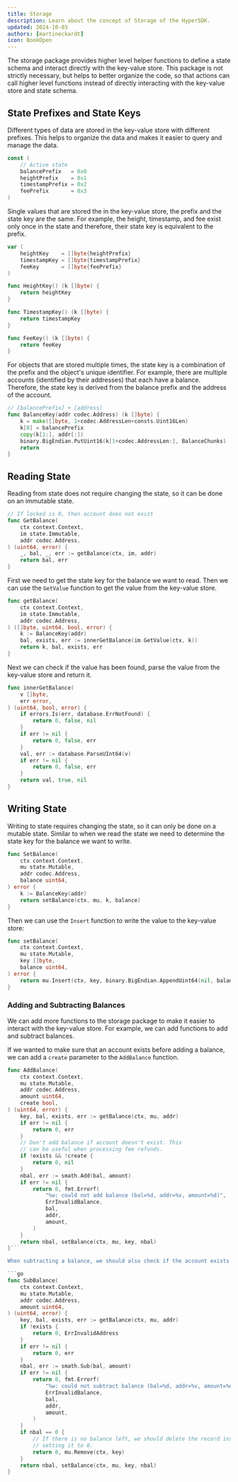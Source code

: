 ```yaml
---
title: Storage
description: Learn about the concept of Storage of the HyperSDK.
updated: 2024-10-03
authors: [martineckardt]
icon: BookOpen
---
```


The storage package provides higher level helper functions to define a state schema and interact directly with the key-value store. This package is not strictly necessary, but helps to better organize the code, so that actions can call higher level functions instead of directly interacting with the key-value store and state schema.

## State Prefixes and State Keys

Different types of data are stored in the key-value store with different prefixes. This helps to organize the data and makes it easier to query and manage the data.

```go
const (
	// Active state
	balancePrefix   = 0x0
	heightPrefix    = 0x1
	timestampPrefix = 0x2
	feePrefix       = 0x3
)
```

Single values that are stored the in the key-value store, the prefix and the state key are the same. For example, the height, timestamp, and fee exist only once in the state and therefore, their state key is equivalent to the prefix.

```go
var (
	heightKey    = []byte{heightPrefix}
	timestampKey = []byte{timestampPrefix}
	feeKey       = []byte{feePrefix}
)

func HeightKey() (k []byte) {
	return heightKey
}

func TimestampKey() (k []byte) {
	return timestampKey
}

func FeeKey() (k []byte) {
	return feeKey
}
```

For objects that are stored multiple times, the state key is a combination of the prefix and the object's unique identifier. For example, there are multiple accounts (identified by their addresses) that each have a balance. Therefore, the state key is derived from the balance prefix and the address of the account.

```go 
// [balancePrefix] + [address]
func BalanceKey(addr codec.Address) (k []byte) {
	k = make([]byte, 1+codec.AddressLen+consts.Uint16Len)
	k[0] = balancePrefix
	copy(k[1:], addr[:])
	binary.BigEndian.PutUint16(k[1+codec.AddressLen:], BalanceChunks)
	return
}
```

## Reading State

Reading from state does not require changing the state, so it can be done on an immutable state.

```go
// If locked is 0, then account does not exist
func GetBalance(
	ctx context.Context,
	im state.Immutable,
	addr codec.Address,
) (uint64, error) {
	_, bal, _, err := getBalance(ctx, im, addr)
	return bal, err
}
```

First we need to get the state key for the balance we want to read. Then we can use the `GetValue` function to get the value from the key-value store. 

```go
func getBalance(
	ctx context.Context,
	im state.Immutable,
	addr codec.Address,
) ([]byte, uint64, bool, error) {
	k := BalanceKey(addr)
	bal, exists, err := innerGetBalance(im.GetValue(ctx, k))
	return k, bal, exists, err
}
```

Next we can check if the value has been found, parse the value from the key-value store and return it.

```go
func innerGetBalance(
	v []byte,
	err error,
) (uint64, bool, error) {
	if errors.Is(err, database.ErrNotFound) {
		return 0, false, nil
	}
	if err != nil {
		return 0, false, err
	}
	val, err := database.ParseUInt64(v)
	if err != nil {
		return 0, false, err
	}
	return val, true, nil
}
```

## Writing State

Writing to state requires changing the state, so it can only be done on a mutable state. Similar to when we read the state we need to determine the state key for the balance we want to write.

```go
func SetBalance(
	ctx context.Context,
	mu state.Mutable,
	addr codec.Address,
	balance uint64,
) error {
	k := BalanceKey(addr)
	return setBalance(ctx, mu, k, balance)
}
```

Then we can use the `Insert` function to write the value to the key-value store:

```go
func setBalance(
	ctx context.Context,
	mu state.Mutable,
	key []byte,
	balance uint64,
) error {
	return mu.Insert(ctx, key, binary.BigEndian.AppendUint64(nil, balance))
}
```

### Adding and Subtracting Balances

We can add more functions to the storage package to make it easier to interact with the key-value store. For example, we can add functions to add and subtract balances.

If we wanted to make sure that an account exists before adding a balance, we can add a `create` parameter to the `AddBalance` function.

```go
func AddBalance(
	ctx context.Context,
	mu state.Mutable,
	addr codec.Address,
	amount uint64,
	create bool,
) (uint64, error) {
	key, bal, exists, err := getBalance(ctx, mu, addr)
	if err != nil {
		return 0, err
	}
	// Don't add balance if account doesn't exist. This
	// can be useful when processing fee refunds.
	if !exists && !create {
		return 0, nil
	}
	nbal, err := smath.Add(bal, amount)
	if err != nil {
		return 0, fmt.Errorf(
			"%w: could not add balance (bal=%d, addr=%v, amount=%d)",
			ErrInvalidBalance,
			bal,
			addr,
			amount,
		)
	}
	return nbal, setBalance(ctx, mu, key, nbal)
}```

When subtracting a balance, we should also check if the account exists and return an error if the balance would go below zero. Furthermore, if the balance would be zero after subtracting, we should delete the record to not store unnecessary data on disk instead of setting it to zero.

```go
func SubBalance(
	ctx context.Context,
	mu state.Mutable,
	addr codec.Address,
	amount uint64,
) (uint64, error) {
	key, bal, exists, err := getBalance(ctx, mu, addr)
	if !exists {
		return 0, ErrInvalidAddress
	}
	if err != nil {
		return 0, err
	}
	nbal, err := smath.Sub(bal, amount)
	if err != nil {
		return 0, fmt.Errorf(
			"%w: could not subtract balance (bal=%d, addr=%v, amount=%d)",
			ErrInvalidBalance,
			bal,
			addr,
			amount,
		)
	}
	if nbal == 0 {
		// If there is no balance left, we should delete the record instead of
		// setting it to 0.
		return 0, mu.Remove(ctx, key)
	}
	return nbal, setBalance(ctx, mu, key, nbal)
}
```
